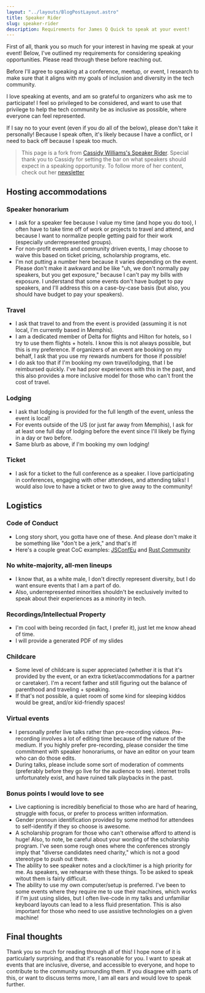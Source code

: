 ```yaml
---
layout: "../layouts/BlogPostLayout.astro"
title: Speaker Rider
slug: speaker-rider
description: Requirements for James Q Quick to speak at your event!
---
```


First of all, thank you so much for your interest in having me speak at your event! Below, I've outlined my requirements for considering speaking opportunities. Please read through these before reaching out.

Before I'll agree to speaking at a conference, meetup, or event, I research to make sure that it aligns with my goals of inclusion and diversity in the tech community.

I love speaking at events, and am so grateful to organizers who ask me to participate! I feel so privileged to be considered, and want to use that privilege to help the tech community be as inclusive as possible, where everyone can feel represented.

If I say no to your event (even if you do all of the below), please don't take it personally! Because I speak often, it's likely because I have a conflict, or I need to back off because I speak too much.

> This page is a fork from [Cassidy Williams's Speaker Rider](https://github.com/cassidoo/talks/blob/main/speaker-rider.md). Special thank you to Cassidy for setting the bar on what speakers should expect in a speaking opportunity. To follow more of her content, check out her [newsletter](https://cassidoo.co/newsletter/)

## Hosting accommodations

### Speaker honorarium

- I ask for a speaker fee because I value my time (and hope you do too), I often have to take time off of work or projects to travel and attend, and because I want to normalize people getting paid for their work (especially underrepresented groups).
- For non-profit events and community driven events, I may choose to waive this based on ticket pricing, scholarship programs, etc.
- I'm not putting a number here because it varies depending on the event. Please don't make it awkward and be like "uh, we don't normally pay speakers, but you get exposure," because I can't pay my bills with exposure. I understand that some events don't have budget to pay speakers, and I'll address this on a case-by-case basis (but also, you should have budget to pay your speakers).

### Travel

- I ask that travel to and from the event is provided (assuming it is not local, I'm currently based in Memphis).
- I am a dedicated member of Delta for flights and Hilton for hotels, so I try to use them flights + hotels. I know this is not always possible, but this is my preference. If organizers of an event are booking on my behalf, I ask that you use my rewards numbers for those if possible!
- I do ask too that if I'm booking my own travel/lodging, that I be reimbursed quickly. I've had poor experiences with this in the past, and this also provides a more inclusive model for those who can't front the cost of travel.

### Lodging

- I ask that lodging is provided for the full length of the event, unless the event is local!
- For events outside of the US (or just far away from Memphis), I ask for at least one full day of lodging before the event since I'll likely be flying in a day or two before.
- Same blurb as above, if I'm booking my own lodging!

### Ticket

- I ask for a ticket to the full conference as a speaker. I love participating in conferences, engaging with other attendees, and attending talks! I would also love to have a ticket or two to give away to the community!

## Logistics

### Code of Conduct

- Long story short, you gotta have one of these. And please don't make it be something like "don't be a jerk," and that's it!
- Here's a couple great CoC examples: [JSConfEu](https://2019.jsconf.eu/code-of-conduct/) and [Rust Community](https://www.rust-lang.org/policies/code-of-conduct)

### No white-majority, all-men lineups

- I know that, as a white male, I don't directly represent diversity, but I do want ensure events that I am a part of do.
- Also, underrepresented minorities shouldn't be exclusively invited to speak about their experiences as a minority in tech.

### Recordings/Intellectual Property

- I'm cool with being recorded (in fact, I prefer it), just let me know ahead of time.
- I will provide a generated PDF of my slides

### Childcare

- Some level of childcare is super appreciated (whether it is that it's provided by the event, or an extra ticket/accommodations for a partner or caretaker). I'm a recent father and still figuring out the balance of parenthood and traveling + speaking.
- If that's not possible, a quiet room of some kind for sleeping kiddos would be great, and/or kid-friendly spaces!

### Virtual events

- I personally prefer live talks rather than pre-recording videos. Pre-recording involves a lot of editing time because of the nature of the medium. If you highly prefer pre-recording, please consider the time commitment with speaker honorariums, or have an editor on your team who can do those edits.
- During talks, please include some sort of moderation of comments (preferably before they go live for the audience to see). Internet trolls unfortunately exist, and have ruined talk playbacks in the past.

### Bonus points I would love to see

- Live captioning is incredibly beneficial to those who are hard of hearing, struggle with focus, or prefer to process written information.
- Gender pronoun identification provided by some method for attendees to self-identify if they so choose is awesome.
- A scholarship program for those who can't otherwise afford to attend is huge! Also, to note, be careful about your wording of the scholarship program. I've seen some rough ones where the conferences strongly imply that "diverse candidates need charity," which is not a good stereotype to push out there.
- The ability to see speaker notes and a clock/timer is a high priority for me. As speakers, we rehearse with these things. To be asked to speak witout them is fairly difficult.
- The ability to use my own computer/setup is preferred. I've been to some events where they require me to use their machines, which works if I'm just using slides, but I often live-code in my talks and unfamiliar keyboard layouts can lead to a less fluid presentation. This is also important for those who need to use assistive technologies on a given machine!

## Final thoughts

Thank you so much for reading through all of this! I hope none of it is particularly surprising, and that it's reasonable for you. I want to speak at events that are inclusive, diverse, and accessible to everyone, and hope to contribute to the community surrounding them. If you disagree with parts of this, or want to discuss terms more, I am all ears and would love to speak further.
